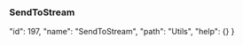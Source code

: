 ### SendToStream












  "id": 197,
  "name": "SendToStream",
  "path": "Utils",
  "help": {}
}